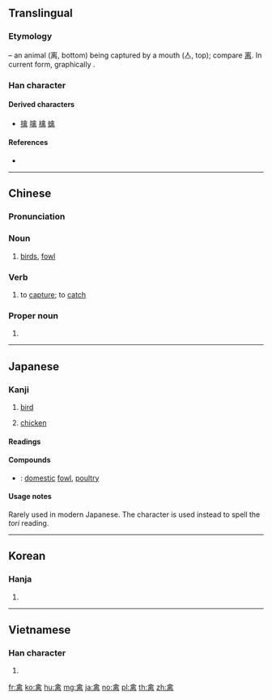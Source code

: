 {{character info/new}}
==Translingual==

===Etymology===
{{Han etyl}}
{{liushu|i}} – an animal (离, bottom) being captured by a mouth (亼, top); compare [[离]]. In current form, graphically {{Han compound|人|离}}.

===Han character===
{{Han char|rn=114|rad=禸|as=08|sn=13|four=80427|canj=OYUB|ids=⿱𠆢离}}

====Derived characters====
* [[擒]] [[噙]] [[檎]] [[蠄]]

====References====
* {{Han ref|kx=0848.130|dkj=24893|dj=1270.060|hdz=10199.040|uh=79BD}}

----

==Chinese==
{{zh-forms}}

===Pronunciation===
{{zh-pron
|m=qín
|c=kam4
|mn=khîm
|mc=y
|oc=y
|ma=
|cat=n,v,pn
}}

===Noun===
{{zh-noun}}

# [[bird]]s, [[fowl]]
#: {{zh-x|禽流感|[[bird flu]]}}

===Verb===
{{zh-verb}}

# to [[capture]]; to [[catch]]

===Proper noun===
{{zh-proper noun}}

# {{surname|lang=zh}}

----

==Japanese==

===Kanji===
{{ja-kanji|grade=8|rs=禸08}}

# [[bird]]
# {{qualifier|more specifically}} [[chicken]]

====Readings====
{{ja-readings
|goon=[[ごん]] (gon)
|kanon=[[きん]] (kin)
|kun=[[とり]] (tori)
}}

====Compounds====
* {{ja-r|家禽|かきん}}: [[domestic]] [[fowl]], [[poultry]]

====Usage notes====
Rarely used in modern Japanese.  The character {{m|ja|鳥}} is used instead to spell the ''tori'' reading.

----

==Korean==

===Hanja===
{{ko-hanja|hangeul=금|eumhun=|rv=geum|mr=kŭm|y=kum}}

# {{defn|lang=ko|sort=禸08}}

----

==Vietnamese==

===Han character===
{{vi-hantu|cầm|rs=禸08}}

# {{defn|lang=vi}}

[[fr:禽]]
[[ko:禽]]
[[hu:禽]]
[[mg:禽]]
[[ja:禽]]
[[no:禽]]
[[pl:禽]]
[[th:禽]]
[[zh:禽]]